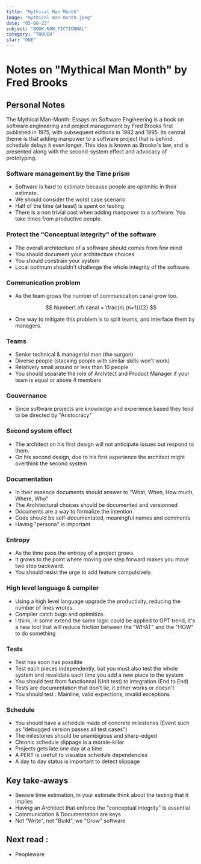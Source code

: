 ```yaml
---
title: "Mythical Man Month"
image: "mythical-man-month.jpeg"
date: "05-08-23"
subject: "BOOK_NON_FICTIONNAL"
category: "THOUGH"
star: "ONE"
---
```


# Notes on "Mythical Man Month" by **Fred Brooks**

## Personal Notes

The Mythical Man-Month: Essays on Software Engineering is a book on software engineering and project management by Fred Brooks first published in 1975, with subsequent editions in 1982 and 1995. Its central theme is that adding manpower to a software project that is behind schedule delays it even longer. This idea is known as Brooks's law, and is presented along with the second-system effect and advocacy of prototyping.

### Software management by the Time prism

<Quote
  author="Fred brooks"
  quote="Adding manpower to a late software only makes it later."
/>

- Software is hard to estimate because people are optimitic in their estimate.
- We should consider the worst case scenario
- Half of the time (at least) is spent on testing
- There is a non trivial cost when adding manpower to a software. You take times from productive people.

### Protect the "Conceptual integrity" of the software

- The overall architecture of a software should comes from few mind
- You should document your architecture choices
- You should constrain your system
- Local optimum shouldn't challenge the whole integrity of the software.

### Communication problem

<Quote
  author="Conway's law"
  quote="Any organization that designs a system (defined broadly) will produce a design whose structure is a copy of the organization's communication structure."
/>

- As the team grows the number of communication canal grow too.

$$
Number\ of\ canal = \frac{n\ (n+1)}{2}
$$

- One way to mitigate this problem is to split teams, and interface them by managers.

### Teams

- Senior technical & managerial man (the surgon)
- Diverse people (stacking people with similar skills won't work)
- Relatively small around or less than 10 people
- You should separate the role of Architect and Product Manager if your team is equal or above 4 members

### Gouvernance

- Since software projects are knowledge and experience based they tend to be directed by "Aristocracy"

### Second system effect

- The architect on his first design will not anticipate issues but respond to them.
- On his second design, due to his first experience the architect might overthink the second system

### Documentation

- In their essence documents should answer to "What, When, How much, Where, Who"
- The Architectural choices should be documented and versionned
- Documents are a way to formalize the intention
- Code should be self-documentated, meaningful names and comments
- Having "persona" is important

### Entropy

- As the time pass the entropy of a project grows.
- It grows to the point where moving one step forward makes you move two step backward.
- You should resist the urge to add feature compulsively.

### High level language & compiler

- Using a high level language upgrade the productivity, reducing the number of lines wrotes.
- Compiler catch bugs and optimitize.
- I think, in some extend the same logic could be applied to GPT trend, it's a new tool that will reduce friction between the "WHAT" and the "HOW" to do something

### Tests

- Test has soon has possible
- Test each pieces independently, but you must also test the whole system and revalidate each time you add a new piece to the system
- You should test from functionnal (Unit test) to integration (End to End)
- Tests are documentation that don't lie, it either works or doesn't
- You should test : Mainline, valid expections, invalid exceptions

### Schedule

- You should have a schedule made of concrete milestones (Event such as "debugged version passes all test cases")
- The milestones should be unambigious and sharp-edged
- Chronic schedule slippage is a morale-killer
- Projects gets late one day at a time
- A PERT is usefull to visualize schedule dependencies
- A day to day status is important to detect slippage

## Key take-aways

- Beware time estimation, in your estimate think about the testing that it implies
- Having an Architect that enforce the "conceptual integrity" is essential
- Communication & Documentation are keys
- Not "Write", not "Build", we "Grow" software

## Next read :

- Peopleware
